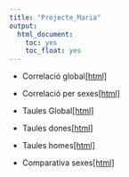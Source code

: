 ```yaml
---
title: "Projecte_Maria"
output:
  html_document:
    toc: yes
    toc_float: yes
---
```


* Correlació global[[html]](global.html)

* Correlació per sexes[[html]](homes_dones.html)

* Taules Global[[html]](taules_global.html)

* Taules dones[[html]](taules_dones.html)

* Taules homes[[html]](taules_homes.html)

* Comparativa sexes[[html]](comparativa_homes_dones.html)
